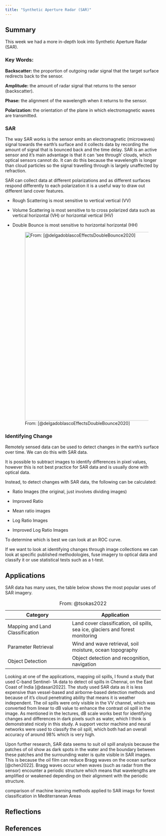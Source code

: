 ```yaml
---
title: "Synthetic Aperture Radar (SAR)"
---
```


## Summary

This week we had a more in-depth look into Synthetic Aperture Radar (SAR).

### Key Words:

**Backscatter:** the proportion of outgoing radar signal that the target surface redirects back to the sensor.

**Amplitude:** the amount of radar signal that returns to the sensor (backscatter).

**Phase:** the alignment of the wavelength when it returns to the sensor.

**Polarization:** the orientation of the plane in which electromagnetic waves are transmitted.

### SAR

The way SAR works is the sensor emits an electromagnetic (microwaves) signal towards the earth's surface and it collects data by recording the amount of signal that is bounced back and the time delay. SAR is an active sensor and it's main advantage is that it can 'see through' clouds, which optical sensors cannot do. It can do this because the wavelength is longer than cloud particles so the signal travelling through is largely unaffected by refraction.

SAR can collect data at different polarizations and as different surfaces respond differently to each polarization it is a useful way to draw out different land cover features.

-   Rough Scattering is most sensitive to vertical vertical (VV)

-   Volume Scattering is most sensitive to to cross polarized data such as vertical horizontal (VH) or horizontal vertical (HV)

-   Double Bounce is most sensitive to horizontal horizontal (HH)

    ![From: \[\@delgadoblascoEffectsDoubleBounce2020\]](polarisation.png){width="608"}

### Identifying Change

Remotely sensed data can be used to detect changes in the earth's surface over time. We can do this with SAR data.

It is possible to subtract images to identify differences in pixel values, however this is not best practice for SAR data and is usually done with optical data.

Instead, to detect changes with SAR data, the following can be calculated:

-   Ratio Images (the original, just involves dividing images)

-   Improved Ratio

-   Mean ratio images

-   Log Ratio Images

-   Improved Log Ratio Images

To determine which is best we can look at an ROC curve.

If we want to look at identifying changes through image collections we can look at specific published methodologies, fuse imagery to optical data and classify it or use statistical tests such as a t-test.

## Applications

SAR data has many uses, the table below shows the most popular uses of SAR imagery.

| Category                        | Application                                                                    |
|------------------------------|------------------------------------------|
| Mapping and Land Classification | Land cover classification, oil spills, sea ice, glaciers and forest monitoring |
| Parameter Retrieval             | Wind and wave retrieval, soil moisture, ocean topography                       |
| Object Detection                | Object detection and recognition, navigation                                   |

: From: @tsokas2022

Looking at one of the applications, mapping oil spills, I found a study that used C-band Sentinel- 1A data to detect oil spills in Chennai, on the East Coast of India [@dasari2022]. The study used SAR data as it is less expensive than vessel-based and airborne-based detection methods and because of it's cloud penetrating ability that means it is weather independent. The oil spills were only visible in the VV channel, which was converted from linear to dB value to enhance the contrast oil spill in the image. As mentioned in the lectures, dB scale works best for identifying changes and differences in dark pixels such as water, which I think is demonstrated nicely in this study. A support vector machine and neural networks were used to classify the oil spill, which both had an overall accuracy of around 98% which is very high.

Upon further research, SAR data seems to suit oil spill analysis because the patches of oil show as dark spots in the water and the boundary between these patches and the surrounding water is quite visible in SAR images. This is because the oil film can reduce Bragg waves on the ocean surface [@chen2022]. Bragg waves occur when waves (such as radar from the sensor) encounter a periodic structure which means that wavelengths are amplified or weakened depending on their alignment with the periodic structure.

comparison of machine learning methods applied to SAR imags for forest classification in Mediterranean Areas

## Reflections

## References
